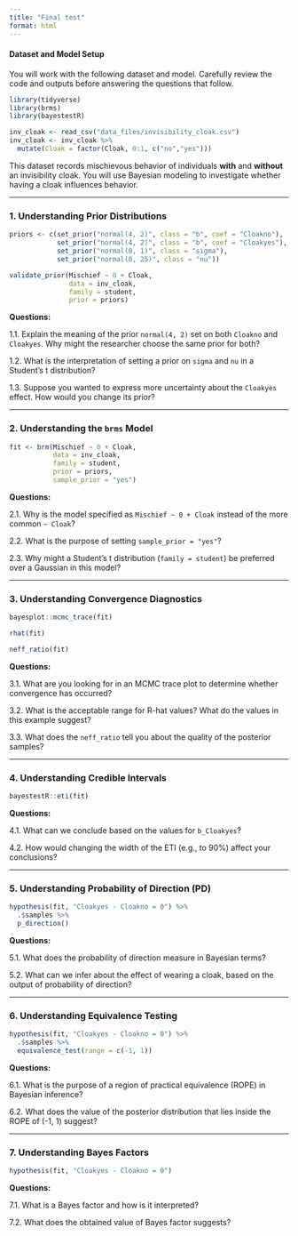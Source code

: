 ```yaml
---
title: "Final test"
format: html
---
```


#### Dataset and Model Setup

You will work with the following dataset and model. Carefully review the code and outputs before answering the questions that follow.

```r
library(tidyverse)
library(brms)
library(bayestestR)

inv_cloak <- read_csv("data_files/invisibility_cloak.csv")
inv_cloak <- inv_cloak %>% 
  mutate(Cloak = factor(Cloak, 0:1, c("no","yes")))
```

This dataset records mischievous behavior of individuals **with** and **without** an invisibility cloak. You will use Bayesian modeling to investigate whether having a cloak influences behavior.


---

### 1. Understanding Prior Distributions

```r
priors <- c(set_prior("normal(4, 2)", class = "b", coef = "Cloakno"),
            set_prior("normal(4, 2)", class = "b", coef = "Cloakyes"),
            set_prior("normal(0, 1)", class = "sigma"),
            set_prior("normal(0, 25)", class = "nu"))

validate_prior(Mischief ~ 0 + Cloak,
               data = inv_cloak,
               family = student,
               prior = priors)
```

**Questions:**

1.1. Explain the meaning of the prior `normal(4, 2)` set on both `Cloakno` and `Cloakyes`. Why might the researcher choose the same prior for both?

1.2. What is the interpretation of setting a prior on `sigma` and `nu` in a Student's t distribution?

1.3. Suppose you wanted to express more uncertainty about the `Cloakyes` effect. How would you change its prior?

---

### 2. Understanding the `brms` Model

```r
fit <- brm(Mischief ~ 0 + Cloak,
           data = inv_cloak,
           family = student,
           prior = priors,
           sample_prior = "yes")
```

**Questions:**

2.1. Why is the model specified as `Mischief ~ 0 + Cloak` instead of the more common `~ Cloak`?

2.2. What is the purpose of setting `sample_prior = "yes"`?

2.3. Why might a Student’s t distribution (`family = student`) be preferred over a Gaussian in this model?

---

### 3. Understanding Convergence Diagnostics

```r
bayesplot::mcmc_trace(fit)
```

```r
rhat(fit)
```

```r
neff_ratio(fit)
```

**Questions:**

3.1. What are you looking for in an MCMC trace plot to determine whether convergence has occurred?

3.2. What is the acceptable range for R-hat values? What do the values in this example suggest?

3.3. What does the `neff_ratio` tell you about the quality of the posterior samples?

---

### 4. Understanding Credible Intervals

```r
bayestestR::eti(fit)
```

**Questions:**

4.1. What can we conclude based on the values for `b_Cloakyes`?

4.2. How would changing the width of the ETI (e.g., to 90%) affect your conclusions?

---

### 5. Understanding Probability of Direction (PD)

```r
hypothesis(fit, "Cloakyes - Cloakno = 0") %>%
  .$samples %>%
  p_direction()
```

**Questions:**

5.1. What does the probability of direction measure in Bayesian terms?

5.2. What can we infer about the effect of wearing a cloak, based on the output of probability of direction?


---

### 6. Understanding Equivalence Testing

```r
hypothesis(fit, "Cloakyes - Cloakno = 0") %>%
  .$samples %>%
  equivalence_test(range = c(-1, 1))
```

**Questions:**

6.1. What is the purpose of a region of practical equivalence (ROPE) in Bayesian inference?

6.2. What does the value of the posterior distribution that lies inside the ROPE of (-1, 1) suggest?

---

### 7. Understanding Bayes Factors

```r
hypothesis(fit, "Cloakyes - Cloakno = 0")
```

**Questions:**

7.1. What is a Bayes factor and how is it interpreted?

7.2. What does the obtained value of Bayes factor suggests?



